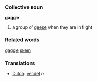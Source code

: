 === Collective noun ===

'''gaggle'''

# a group of [[goose|geese]] when they are in flight

=== Related words ===
[[gaggle]] [[skein]]

=== Translations ===
*[[Dutch]]: [[vendel]] ''n''